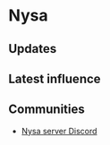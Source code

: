 # Nysa

## Updates


<Updates channel="1104425348164227112" />

## Latest influence


<AeternumMap name="Nysa" />

## Communities

- [Nysa server Discord](https://discord.gg/upPJ5XMPVa)
